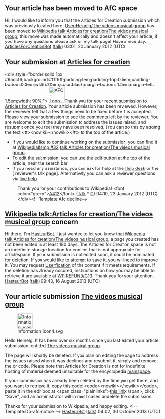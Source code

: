 <article id="34465066" title=User talk:Heinelg>
	<talkpage id="34465066" title="User talk:Heinelg">
==Your article has been moved to AfC space==
Hi! I would like to inform you that the Articles for Creation submission which was previously located here: [[User:Heinelg/The videos musical group]] has been moved to [[Wikipedia talk:Articles for creation/The videos musical group]], this move was made automatically and doesn't affect your article, if you have any questions please ask on my talk page! Have a nice day. [[User:ArticlesForCreationBot|ArticlesForCreationBot]] ([[User talk:ArticlesForCreationBot|talk]]) 03:01, 23 January 2012 (UTC)
== Your submission at [[WP:AFC|Articles for creation]] ==
&lt;div style=&quot;border:solid 1px #9accf6;background:#f1f9ff;padding:1em;padding-top:0.5em;padding-bottom:0.5em;width:20em;color:black;margin-bottom: 1.5em;margin-left: 1.5em;width: 90%;&quot;&gt; [[File:AFC-Logo_Decline.svg|50px|left]]Thank you for your recent submission to [[WP:AFC|Articles for Creation]]. Your article submission has been reviewed.  However, the reviewer felt that a few things need to be fixed before it is accepted. Please view your submission to see the comments left by the reviewer. You are welcome to edit the submission to address the issues raised, and resubmit once you feel they have been resolved. (You can do this by adding the text &lt;tt&gt;&lt;nowiki&gt;{{subst:submit}}&lt;/nowiki&gt;&lt;/tt&gt; to the top of the article.)
* If you would like to continue working on the submission, you can find it at [[Wikipedia&amp;#32;talk:Articles for creation/The videos musical group]].
* To edit the submission, you can use the edit button at the top of the article, near the search bar
* If you need any assistance, you can ask for help at the [[WP:HD|Help desk]] or the [{{fullurl:User_talk:{{urlencode:A412|WIKI}}|action=edit&amp;section=new}} reviewer's talk page]. Alternatively you can ask a reviewer questions via [http://webchat.freenode.net/?channels=wikipedia-en-help live help]
:Thank you for your contributions to Wikipedia! &lt;font color=&quot;green&quot;&gt;[[User:A412|A412]]&lt;/font&gt; ([[User talk:A412|Talk]] * [[Special:Contributions/A412|C]]) 04:10, 23 January 2012 (UTC)&lt;/div&gt;&lt;!--Template:Afc decline--&gt;
==[[Wikipedia talk:Articles for creation/The videos musical group]] concern==
Hi there, I'm [[User:HasteurBot|HasteurBot]]. I just wanted to let you know that [[Wikipedia talk:Articles for creation/The videos musical group]], a page you created has not been edited in at least 180 days.  The Articles for Creation space is not an indefinite storage location for content that is not appropriate for articlespace.
If your submission is not edited soon, it could be nominated for deletion.  If you would like to attempt to save it, you will need to improve it.
You may request [[WP:USERFY|Userfication]] of the content if it meets requirements.
If the deletion has already occured, instructions on how you may be able to retrieve it are available at [[WP:REFUND/G13]].
Thank you for your attention. [[User:HasteurBot|HasteurBot]] ([[User talk:HasteurBot|talk]]) 09:43, 16 August 2013 (UTC)
==Your article submission [[Wikipedia talk:Articles for creation/The videos musical group|The videos musical group]]==
[[File:Information icon4.svg|48px|left|alt=|link=]]

Hello Heinelg. It has been over six months since you last edited your article submission, entitled [[Wikipedia talk:Articles for creation/The videos musical group|The videos musical group]]. 

The page will shortly be deleted. If you plan on editing the page to address the issues raised when it was declined and resubmit it, simply {{edit|Wikipedia talk:Articles for creation/The videos musical group|edit the submission}} and remove the {{tlc|db-afc}} or {{tlc|db-g13}} code. Please note that Articles for Creation is not for indefinite hosting of material deemed unsuitable for the encyclopedia [[WP:mainspace|mainspace]].

If your submission has already been deleted by the time you get there, and you want to retrieve it, copy this code: &lt;code&gt;&lt;nowiki&gt;{{subst:Refund/G13|&lt;/nowiki&gt;Wikipedia talk:Articles for creation/The videos musical group&lt;nowiki&gt;}}&lt;/nowiki&gt;&lt;/code&gt;, paste it in the edit box at &lt;span class=&quot;plainlinks&quot;&gt;[http://en.wikipedia.org/w/index.php?title=Wikipedia:Requests_for_undeletion&amp;action=edit&amp;section=new this link]&lt;/span&gt;, click &quot;Save&quot;, and an administrator will in most cases undelete the submission.

Thanks for your submission to Wikipedia, and happy editing. &lt;!-- Template:Db-afc-notice --&gt; [[User:HasteurBot|HasteurBot]] ([[User talk:HasteurBot|talk]]) 04:02, 30 October 2013 (UTC)
	</talkpage>
</article>